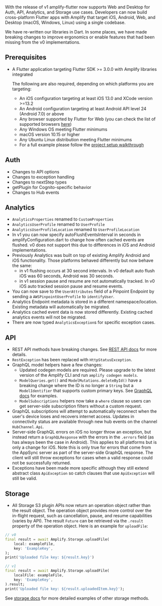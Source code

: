 With the release of v1 amplify-flutter now supports Web and Desktop for Auth, API, Analytics, and Storage use cases.  Developers can now build cross-platform Flutter apps with Amplify that target iOS, Android, Web, and Desktop (macOS, Windows, Linux) using a single codebase.

We have re-written our libraries in Dart. In some places, we have made breaking changes to improve ergonomics or enable features that had been missing from the v0 implementations.

## Prerequisites

* A Flutter application targeting Flutter SDK >= 3.0.0 with Amplify libraries integrated
  
  The following are also required, depending on which platforms you are targeting:

  * An iOS configuration targeting at least iOS 13.0 and XCode version >=13.2
  * An Android configuration targeting at least Android API level 24 (Android 7.0) or above
  * Any browser supported by Flutter for Web (you can check the list of supported browsers [here](https://docs.flutter.dev/development/platform-integration/web/faq#which-web-browsers-are-supported-by-flutter))
  * Any Windows OS meeting Flutter minimums
  * macOS version 10.15 or higher
  * Any Ubuntu Linux distribution meeting Flutter minimums
  * For a full example please follow the [project setup walkthrough](/lib/project-setup/create-application)

## Auth

- Changes to API options
- Changes to exception handling
- Changes to nextStep types
- getPlugin for Cognito-specific behavior
- Changes to Hub events

## Analytics

- `AnalyticsProperties` renamed to `CustomProperties` 
- `AnalyticsUserProfile` renamed to `UserProfile`
- `AnalyticsUserProfileLocation` renamed to `UserProfileLocation`
- In v1 you can now specify autoFlushEventsInterval in seconds in amplifyConfiguration.dart to change how often cached events are flushed. v0 does not support this due to differences in iOS and Android implementations.
- Previously Analytics was built on top of existing Amplify Android and iOS functionality. Those platforms behaved differently but now behave the same:
    - in v1 flushing occurs at 30 second intervals. In v0 default auto flush iOS was 60 seconds, Android was 30 seconds.
    - in v1 session pause and resume are not automatically tracked. In v0 iOS auto tracked session pause and resume events. 
- You can now save to the `UserAttributes` field of a Pinpoint Endpoint by sending a `AWSPinpointUserProfile` to `identifyUser`.
- Analytics Endpoint metadata is stored in a different namespace/location.  Existing metadata will automatically be migrated.
- Analytics cached event data is now stored differently. Existing cached analytics events will not be migrated.
- There are now typed `AnalyticsException`s for specific exception cases. 

## API

- REST API methods have breaking changes. See [REST API docs](/lib/restapi/getting-started/q/platform/flutter/) for more details.
- `RestException` has been replaced with `HttpStatusException`.
- GraphQL model helpers have a few changes:
    - Updated codegen models are required. Please upgrade to the latest version of the Amplify CLI and run `amplify codegen models`.
    - `ModelQueries.get()` and `ModelMutations.deleteById()` have a breaking change where the ID is no longer a `String` but a `ModelIdentifier` that supports custom primary keys. See [GraphQL docs](/lib/graphqlapi/query-data/q/platform/flutter/) for examples.
    - `ModelSubscriptions` helpers now take a `where` clause so users can get server-side subscription filters without a custom request.
- GraphQL subscriptions will attempt to automatically reconnect when the user's device loses and recovers internet access. Updates in connectivity status are available through new hub events on the channel `HubChannel.Api`.
- Server-side GraphQL errors on iOS no longer throw an exception, but instead return a `GraphQLResponse` with the errors in the `.errors` field (as has always been the case in Android). This applies to all platforms but is only a change for iOS. Note this is only true for errors that come from the AppSync server as part of the server-side GraphQL response. The client will still throw exceptions for cases when a valid response could not be successfully returned.
- Exceptions have been made more specific although they still extend abstract class `ApiException` so catch clauses that use `ApiException` will still be valid.

## Storage
- All Storage S3 plugin APIs now return an operation object rather than the result object. The operation object provides more control over the in-flight request, such as cancellation, pause, and resume capabilities (varies by API). The result `Future` can be retrieved via the `.result` property of the operation object. Here is an example for `uploadFile`:
```dart
// v0
final result = await Amplify.Storage.uploadFile(
    local: exampleFile,
    key: 'ExampleKey',
);
print('Uploaded file key: ${result.key}')

// v1
final result = await Amplify.Storage.uploadFile(
    localFile: exampleFile,
    key: 'ExampleKey',
).result;
print('Uploaded file key: ${result.uploadedItem.key}');
```
See [storage docs](/lib/storage/getting-started/q/platform/flutter/) for more detailed examples of other storage methods.
